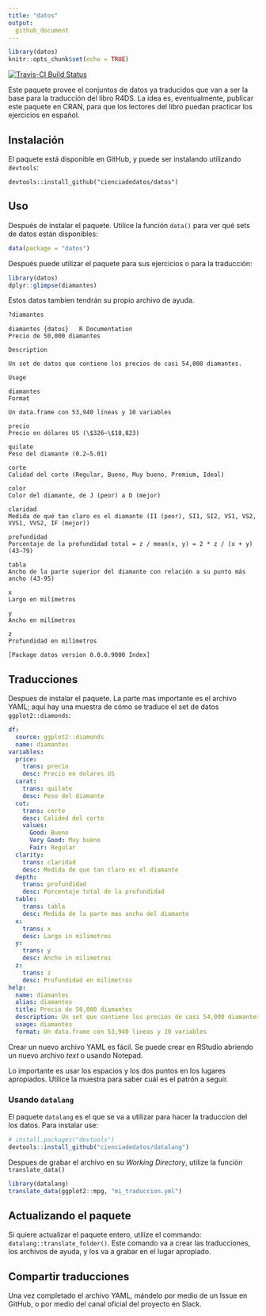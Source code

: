 ```yaml
---
title: "datos"
output: 
  github_document
---
```


```r
library(datos)
knitr::opts_chunk$set(echo = TRUE)
```

[![Travis-CI Build Status](https://travis-ci.org/cienciadedatos/datos.svg?branch=master)](https://travis-ci.org/cienciadedatos/datos)

Este paquete provee el conjuntos de datos ya traducidos que van a ser la base para la traducción del libro R4DS.  La idea es, eventualmente, publicar este paquete en CRAN, para que los lectores del libro puedan practicar los ejercicios en español.

## Instalación

El paquete está disponible en GitHub, y puede ser instalando utilizando `devtools`:

```
devtools::install_github("cienciadedatos/datos")
```

## Uso

Después de instalar el paquete. Utilice la función `data()` para ver qué sets de datos están disponibles:

```r
data(package = "datos")
```

Después puede utilizar el paquete para sus ejercicios o para la traducción:

```r
library(datos)
dplyr::glimpse(diamantes)
```

Estos datos tambien tendrán su propio archivo de ayuda.  

```r
?diamantes
```

```
diamantes {datos}	R Documentation
Precio de 50,000 diamantes

Description

Un set de datos que contiene los precios de casi 54,000 diamantes.

Usage

diamantes
Format

Un data.frame con 53,940 líneas y 10 variables

precio
Precio en dólares US (\$326–\$18,823)

quilate
Peso del diamante (0.2–5.01)

corte
Calidad del corte (Regular, Bueno, Muy bueno, Premium, Ideal)

color
Color del diamante, de J (peor) a D (mejor)

claridad
Medida de qué tan claro es el diamante (I1 (peor), SI1, SI2, VS1, VS2, VVS1, VVS2, IF (mejor))

profundidad
Porcentaje de la profundidad total = z / mean(x, y) = 2 * z / (x + y) (43–79)

tabla
Ancho de la parte superior del diamante con relación a su punto más ancho (43-95)

x
Largo en milímetros

y
Ancho en milímetros

z
Profundidad en milímetros

[Package datos version 0.0.0.9000 Index]
```

## Traducciones

Despues de instalar el paquete.  La parte mas importante es el archivo YAML; aquí hay una muestra de cómo se traduce el set de datos `ggplot2::diamonds`:

```yml
df:
  source: ggplot2::diamonds
  name: diamantes
variables:
  price:
    trans: precio
    desc: Precio en dolares US
  carat:
    trans: quilate
    desc: Peso del diamante
  cut:
    trans: corte
    desc: Calided del corte
    values:
      Good: Bueno
      Very Good: Muy bueno
      Fair: Regular
  clarity:
    trans: claridad
    desc: Medida de que tan claro es el diamante
  depth:
    trans: profundidad
    desc: Porcentaje total de la profundidad
  table:
    trans: tabla
    desc: Medida de la parte mas ancha del diamante
  x:
    trans: x
    desc: Largo in milimetros
  y:
    trans: y
    desc: Ancho in milimetros
  z:
    trans: z
    desc: Profundidad en milimetros
help:
  name: diamantes
  alias: diamantes
  title: Precio de 50,000 diamantes
  description: Un set que contiene los precios de casi 54,000 diamantes.
  usage: diamantes
  format: Un data.frame con 53,940 lineas y 10 variables
```

Crear un nuevo archivo YAML es fácil. Se puede crear en RStudio abriendo un nuevo archivo *text* o usando Notepad.  

Lo importante es usar los espacios y los dos puntos en los lugares apropiados.  Utilice la muestra para saber cuál es el patrón a seguir.

### Usando `datalang`

El paquete `datalang` es el que se va a utilizar para hacer la traduccion del los datos.  Para instalar use:

``` r
# install.packages("devtools")
devtools::install_github("cienciadedatos/datalang")
```

Despues de grabar el archivo en su *Working Directory*, utilize la función `translate_data()`

```r
library(datalang)
translate_data(ggplot2::mpg, "mi_traduccion.yml")
```

## Actualizando el paquete

Si quiere actualizar el paquete entero, utilize el commando: `datalang::translate_folder()`.  Este comando va a crear las traducciones, los archivos de ayuda, y los va a grabar en el lugar apropiado. 

## Compartir traducciones

Una vez completado el archivo YAML, mándelo por medio de un Issue en GitHub, o por medio del canal oficial del proyecto en Slack.
